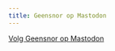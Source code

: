 ```yaml
---
title: Geensnor op Mastodon
---
```


  <a class="mastodon-feed"
    href="https://mastodon.xyz/@geensnor"
    data-toot-limit="10">Volg Geensnor op Mastodon</a>

  <script type="module" src="https://esm.sh/emfed@1"></script>

  <link
    rel="stylesheet"
    type="text/css"
    href="https://esm.sh/emfed@1/toots.css"
  />